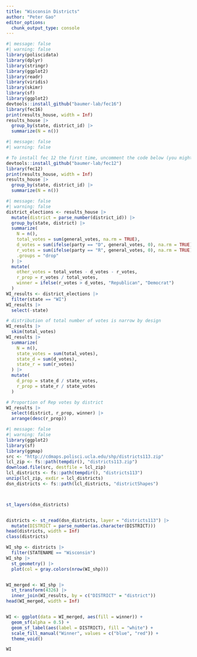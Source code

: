 ```yaml
---
title: "Wisconsin Districts"
author: "Peter Gao"
editor_options: 
  chunk_output_type: console
---
```


```r
#| message: false
#| warning: false
library(poliscidata)  
library(dplyr)
library(stringr)
library(ggplot2)
library(readr)
library(viridis)
library(skimr)
library(sf)
library(ggplot2)
devtools::install_github("baumer-lab/fec16")
library(fec16)
print(results_house, width = Inf)
results_house |>
  group_by(state, district_id) |>
  summarize(N = n())
```

```r
#| message: false
#| warning: false

# To install fec 12 the first time, uncomment the code below (you might have to install devtools as well):
devtools::install_github("baumer-lab/fec12")
library(fec12)
print(results_house, width = Inf)
results_house |>
  group_by(state, district_id) |>
  summarize(N = n())
```

```r
#| message: false
#| warning: false
district_elections <- results_house |>
  mutate(district = parse_number(district_id)) |>
  group_by(state, district) |>
  summarize(
    N = n(), 
    total_votes = sum(general_votes, na.rm = TRUE),
    d_votes = sum(ifelse(party == "D", general_votes, 0), na.rm = TRUE),
    r_votes = sum(ifelse(party == "R", general_votes, 0), na.rm = TRUE),
    .groups = "drop"
  ) |>
  mutate(
    other_votes = total_votes - d_votes - r_votes,
    r_prop = r_votes / total_votes,  
    winner = ifelse(r_votes > d_votes, "Republican", "Democrat")
  )
WI_results <- district_elections |>
  filter(state == "WI")
WI_results |>                  
  select(-state)
```

```r
# distribution of total number of votes is narrow by design
WI_results |>
  skim(total_votes) 
WI_results |>
  summarize(
    N = n(), 
    state_votes = sum(total_votes), 
    state_d = sum(d_votes), 
    state_r = sum(r_votes)
  ) |>
  mutate(
    d_prop = state_d / state_votes, 
    r_prop = state_r / state_votes
  )

# Proportion of Rep votes by district
WI_results |>
  select(district, r_prop, winner) |>
  arrange(desc(r_prop))
```

```r
#| message: false
#| warning: false
library(ggplot2)
library(sf)
library(ggmap)
src <- "http://cdmaps.polisci.ucla.edu/shp/districts113.zip"
lcl_zip <- fs::path(tempdir(), "districts113.zip")
download.file(src, destfile = lcl_zip)
lcl_districts <- fs::path(tempdir(), "districts113")
unzip(lcl_zip, exdir = lcl_districts)
dsn_districts <- fs::path(lcl_districts, "districtShapes")



st_layers(dsn_districts)


districts <- st_read(dsn_districts, layer = "districts113") |>
  mutate(DISTRICT = parse_number(as.character(DISTRICT)))
head(districts, width = Inf)
class(districts)

WI_shp <- districts |>
  filter(STATENAME == "Wisconsin")
WI_shp |>
  st_geometry() |>
  plot(col = gray.colors(nrow(WI_shp)))


WI_merged <- WI_shp |>
  st_transform(4326) |>
  inner_join(WI_results, by = c("DISTRICT" = "district"))
head(WI_merged, width = Inf)


WI <- ggplot(data = WI_merged, aes(fill = winner)) +
  geom_sf(alpha = 0.5) +
  geom_sf_label(aes(label = DISTRICT), fill = "white") + 
  scale_fill_manual("Winner", values = c("blue", "red")) +
  theme_void()

WI

```

